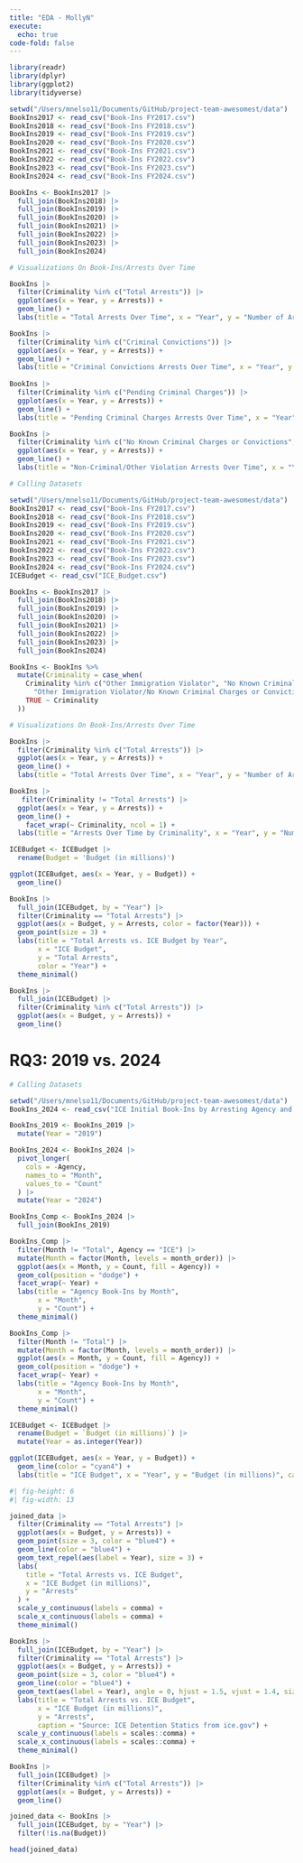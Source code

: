 ```yaml
---
title: "EDA - MollyN"
execute: 
  echo: true      
code-fold: false  
---
```


```r
library(readr)
library(dplyr)
library(ggplot2)
library(tidyverse)
```


```r
setwd("/Users/mnelso11/Documents/GitHub/project-team-awesomest/data")
BookIns2017 <- read_csv("Book-Ins FY2017.csv")
BookIns2018 <- read_csv("Book-Ins FY2018.csv")
BookIns2019 <- read_csv("Book-Ins FY2019.csv")
BookIns2020 <- read_csv("Book-Ins FY2020.csv")
BookIns2021 <- read_csv("Book-Ins FY2021.csv")
BookIns2022 <- read_csv("Book-Ins FY2022.csv")
BookIns2023 <- read_csv("Book-Ins FY2023.csv")
BookIns2024 <- read_csv("Book-Ins FY2024.csv")
```
```r
BookIns <- BookIns2017 |>
  full_join(BookIns2018) |>
  full_join(BookIns2019) |>
  full_join(BookIns2020) |>
  full_join(BookIns2021) |>
  full_join(BookIns2022) |>
  full_join(BookIns2023) |>
  full_join(BookIns2024) 
```

```r
# Visualizations On Book-Ins/Arrests Over Time

BookIns |>
  filter(Criminality %in% c("Total Arrests")) |>
  ggplot(aes(x = Year, y = Arrests)) + 
  geom_line() + 
  labs(title = "Total Arrests Over Time", x = "Year", y = "Number of Arrests")

BookIns |>
  filter(Criminality %in% c("Criminal Convictions")) |>
  ggplot(aes(x = Year, y = Arrests)) + 
  geom_line() + 
  labs(title = "Criminal Convictions Arrests Over Time", x = "Year", y = "Number of Arrests")
  
BookIns |>
  filter(Criminality %in% c("Pending Criminal Charges")) |>
  ggplot(aes(x = Year, y = Arrests)) + 
  geom_line() + 
  labs(title = "Pending Criminal Charges Arrests Over Time", x = "Year", y = "Number of Arrests")

BookIns |>
  filter(Criminality %in% c("No Known Criminal Charges or Convictions", "Other Immigration Violator")) |>
  ggplot(aes(x = Year, y = Arrests)) + 
  geom_line() + 
  labs(title = "Non-Criminal/Other Violation Arrests Over Time", x = "Year", y = "Number of Arrests")
```


```r
# Calling Datasets

setwd("/Users/mnelso11/Documents/GitHub/project-team-awesomest/data")
BookIns2017 <- read_csv("Book-Ins FY2017.csv")
BookIns2018 <- read_csv("Book-Ins FY2018.csv")
BookIns2019 <- read_csv("Book-Ins FY2019.csv")
BookIns2020 <- read_csv("Book-Ins FY2020.csv")
BookIns2021 <- read_csv("Book-Ins FY2021.csv")
BookIns2022 <- read_csv("Book-Ins FY2022.csv")
BookIns2023 <- read_csv("Book-Ins FY2023.csv")
BookIns2024 <- read_csv("Book-Ins FY2024.csv")
ICEBudget <- read_csv("ICE_Budget.csv")
```
```r
BookIns <- BookIns2017 |>
  full_join(BookIns2018) |>
  full_join(BookIns2019) |>
  full_join(BookIns2020) |>
  full_join(BookIns2021) |>
  full_join(BookIns2022) |>
  full_join(BookIns2023) |>
  full_join(BookIns2024) 

BookIns <- BookIns %>%
  mutate(Criminality = case_when(
    Criminality %in% c("Other Immigration Violator", "No Known Criminal Charges or Convictions") ~ 
      "Other Immigration Violator/No Known Criminal Charges or Convictions",
    TRUE ~ Criminality
  ))
```


```r
# Visualizations On Book-Ins/Arrests Over Time

BookIns |>
  filter(Criminality %in% c("Total Arrests")) |>
  ggplot(aes(x = Year, y = Arrests)) + 
  geom_line() + 
  labs(title = "Total Arrests Over Time", x = "Year", y = "Number of Arrests")
```

```r
BookIns |>
   filter(Criminality != "Total Arrests") |>
  ggplot(aes(x = Year, y = Arrests)) + 
  geom_line() + 
    facet_wrap(~ Criminality, ncol = 1) +
  labs(title = "Arrests Over Time by Criminality", x = "Year", y = "Number of Arrests")
```

```r
ICEBudget <- ICEBudget |>
  rename(Budget = 'Budget (in millions)')
```

```r
ggplot(ICEBudget, aes(x = Year, y = Budget)) +
  geom_line()
```

```r
BookIns |>
  full_join(ICEBudget, by = "Year") |>
  filter(Criminality == "Total Arrests") |>
  ggplot(aes(x = Budget, y = Arrests, color = factor(Year))) +
  geom_point(size = 3) +
  labs(title = "Total Arrests vs. ICE Budget by Year",
       x = "ICE Budget",
       y = "Total Arrests",
       color = "Year") +
  theme_minimal()
```

```r
BookIns |>
  full_join(ICEBudget) |>
  filter(Criminality %in% c("Total Arrests")) |>
  ggplot(aes(x = Budget, y = Arrests)) + 
  geom_line()
```

# RQ3: 2019 vs. 2024
```r
# Calling Datasets

setwd("/Users/mnelso11/Documents/GitHub/project-team-awesomest/data")
BookIns_2024 <- read_csv("ICE Initial Book-Ins by Arresting Agency and Month_ EOFY2024.csv")
```

```r
BookIns_2019 <- BookIns_2019 |>
  mutate(Year = "2019")

BookIns_2024 <- BookIns_2024 |>
  pivot_longer(
    cols = -Agency,          
    names_to = "Month",      
    values_to = "Count"      
  ) |>
  mutate(Year = "2024")

BookIns_Comp <- BookIns_2024 |>
  full_join(BookIns_2019)
```

```r
BookIns_Comp |> 
  filter(Month != "Total", Agency == "ICE") |>
  mutate(Month = factor(Month, levels = month_order)) |>
  ggplot(aes(x = Month, y = Count, fill = Agency)) +
  geom_col(position = "dodge") +
  facet_wrap(~ Year) +
  labs(title = "Agency Book-Ins by Month",
       x = "Month",
       y = "Count") +
  theme_minimal()

BookIns_Comp |> 
  filter(Month != "Total") |>
  mutate(Month = factor(Month, levels = month_order)) |>
  ggplot(aes(x = Month, y = Count, fill = Agency)) +
  geom_col(position = "dodge") +
  facet_wrap(~ Year) +
  labs(title = "Agency Book-Ins by Month",
       x = "Month",
       y = "Count") +
  theme_minimal()
```


```r
ICEBudget <- ICEBudget |>
  rename(Budget = `Budget (in millions)`) |>
  mutate(Year = as.integer(Year))
```

```r
ggplot(ICEBudget, aes(x = Year, y = Budget)) +
  geom_line(color = "cyan4") +
  labs(title = "ICE Budget", x = "Year", y = "Budget (in millions)", caption = "Source: ICE Detention Statics from ice.gov")
```


```r
#| fig-height: 6
#| fig-width: 13

joined_data |>
  filter(Criminality == "Total Arrests") |>
  ggplot(aes(x = Budget, y = Arrests)) + 
  geom_point(size = 3, color = "blue4") +
  geom_line(color = "blue4") +
  geom_text_repel(aes(label = Year), size = 3) +
  labs(
    title = "Total Arrests vs. ICE Budget",
    x = "ICE Budget (in millions)",
    y = "Arrests"
  ) +
  scale_y_continuous(labels = comma) +
  scale_x_continuous(labels = comma) +
  theme_minimal()

```




```r
BookIns |>
  full_join(ICEBudget, by = "Year") |>
  filter(Criminality == "Total Arrests") |>
  ggplot(aes(x = Budget, y = Arrests)) +
  geom_point(size = 3, color = "blue4") +
  geom_line(color = "blue4") +
  geom_text(aes(label = Year), angle = 0, hjust = 1.5, vjust = 1.4, size = 2) +
  labs(title = "Total Arrests vs. ICE Budget",
       x = "ICE Budget (in millions)",
       y = "Arrests", 
       caption = "Source: ICE Detention Statics from ice.gov") +
  scale_y_continuous(labels = scales::comma) +
  scale_x_continuous(labels = scales::comma) + 
  theme_minimal()
```

```r
BookIns |>
  full_join(ICEBudget) |>
  filter(Criminality %in% c("Total Arrests")) |>
  ggplot(aes(x = Budget, y = Arrests)) + 
  geom_line()
```


```r
joined_data <- BookIns |>
  full_join(ICEBudget, by = "Year") |>
  filter(!is.na(Budget))

head(joined_data)
```
